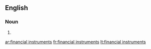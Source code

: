 ==English==

===Noun===
{{head|en|plural}}

# {{plural of|financial instrument|lang=en|nocat=1}}

[[ar:financial instruments]]
[[fr:financial instruments]]
[[lt:financial instruments]]